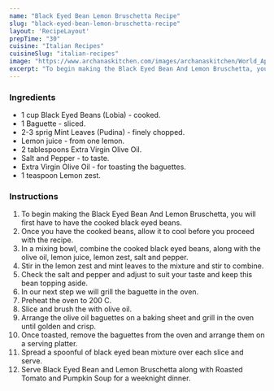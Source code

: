 ---
name: "Black Eyed Bean Lemon Bruschetta Recipe"
slug: "black-eyed-bean-lemon-bruschetta-recipe"
layout: 'RecipeLayout'
prepTime: "30"
cuisine: "Italian Recipes"
cuisineSlug: "italian-recipes"
image: "https://www.archanaskitchen.com/images/archanaskitchen/World_Appetizers/Black_Eyed_Bean_and_Lemon_Bruschetta_Recipe-1_1600.jpg"
excerpt: "To begin making the Black Eyed Bean And Lemon Bruschetta, you will first have to have the cooked black eyed beans"
---

### Ingredients

- 1 cup Black Eyed Beans (Lobia) - cooked.
- 1 Baguette - sliced.
- 2-3 sprig Mint Leaves (Pudina) - finely chopped.
- Lemon juice - from one lemon.
- 2 tablespoons Extra Virgin Olive Oil.
- Salt and Pepper - to taste.
- Extra Virgin Olive Oil - for toasting the baguettes.
- 1 teaspoon Lemon zest.

### Instructions

1. To begin making the Black Eyed Bean And Lemon Bruschetta, you will first have to have the cooked black eyed beans.
1. Once you have the cooked beans, allow it to cool before you proceed with the recipe.
1. In a mixing bowl, combine the cooked black eyed beans, along with the olive oil, lemon juice, lemon zest, salt and pepper.
1. Stir in the lemon zest and mint leaves to the mixture and stir to combine.
1. Check the salt and pepper and adjust to suit your taste and keep this bean topping aside.
1. In our next step we will grill the baguette in the oven.
1. Preheat the oven to 200 C.
1. Slice and brush the with olive oil.
1. Arrange the olive oil baguettes on a baking sheet and grill in the oven until golden and crisp.
1. Once toasted, remove the baguettes from the oven and arrange them on a serving platter.
1. Spread a spoonful of black eyed bean mixture over each slice and serve.
1. Serve Black Eyed Bean and Lemon Bruschetta along with Roasted Tomato and Pumpkin Soup for a weeknight dinner.
